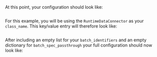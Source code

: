 
<TipRuntimeDataConnectorOverview />

<PartNameTheDataConnector data_connector_name="name_of_my_runtime_data_connector" />

At this point, your configuration should look like:

```python name="add empty dictionary for runtime data connector"
```

<PartDataConnectorKeysOverview data_connector_type="RuntimeDataConnector" data_connector_name="name_of_my_runtime_data_connector" runtime={true} batch_spec_passthrough={false} glob_directive={false} />


For this example, you will be using the `RuntimeDataConnector` as your `class_name`.  This key/value entry will therefore look like:

```python name="class_name for pandas runtime data connector"
```

After including an empty list for your `batch_identifiers` and an empty dictionary for `batch_spec_passthrough` your full configuration should now look like:

```python name="full config for pandas runtime Datasource with blank data asset identifiers"
```

<TipCustomDataConnectorModuleName />